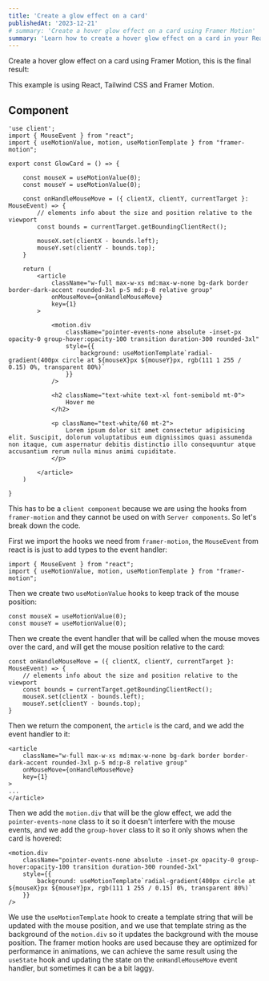 ```yaml
---
title: 'Create a glow effect on a card'
publishedAt: '2023-12-21'
# summary: 'Create a hover glow effect on a card using Framer Motion'
summary: 'Learn how to create a hover glow effect on a card in your Reactjs applications using Framer Motion.'
---
```


Create a hover glow effect on a card using Framer Motion, this is the final result:
<GlowCard />

This example is using React, Tailwind CSS and Framer Motion.

## Component
    
```tsx title="glow-card.tsx"
'use client';
import { MouseEvent } from "react";
import { useMotionValue, motion, useMotionTemplate } from "framer-motion";

export const GlowCard = () => {

    const mouseX = useMotionValue(0);
    const mouseY = useMotionValue(0);

    const onHandleMouseMove = ({ clientX, clientY, currentTarget }: MouseEvent) => {
        // elements info about the size and position relative to the viewport
        const bounds = currentTarget.getBoundingClientRect();

        mouseX.set(clientX - bounds.left);
        mouseY.set(clientY - bounds.top);
    }

    return (
        <article 
            className="w-full max-w-xs md:max-w-none bg-dark border border-dark-accent rounded-3xl p-5 md:p-8 relative group"
            onMouseMove={onHandleMouseMove}
            key={1}
        >

            <motion.div 
                className="pointer-events-none absolute -inset-px opacity-0 group-hover:opacity-100 transition duration-300 rounded-3xl"
                style={{
                    background: useMotionTemplate`radial-gradient(400px circle at ${mouseX}px ${mouseY}px, rgb(111 1 255 / 0.15) 0%, transparent 80%)`
                }}
            />

            <h2 className="text-white text-xl font-semibold mt-0">
                Hover me
            </h2>

            <p className="text-white/60 mt-2">
                Lorem ipsum dolor sit amet consectetur adipisicing elit. Suscipit, dolorum voluptatibus eum dignissimos quasi assumenda non itaque, cum aspernatur debitis distinctio illo consequuntur atque accusantium rerum nulla minus animi cupiditate.
            </p>

        </article>
    )

}
```

This has to be a `client component` because we are using the hooks from `framer-motion` and they cannot be used on with `Server components`.
So let's break down the code.

First we import the hooks we need from `framer-motion`, the `MouseEvent` from react
is is just to add types to the event handler:

```tsx title="glow-card.tsx"
import { MouseEvent } from "react";
import { useMotionValue, motion, useMotionTemplate } from "framer-motion";
```

Then we create two `useMotionValue` hooks to keep track of the mouse position:

```tsx title="glow-card.tsx"
const mouseX = useMotionValue(0);
const mouseY = useMotionValue(0);
```

Then we create the event handler that will be called when the mouse moves over the card, and will get 
the mouse position relative to the card:

```tsx title="glow-card.tsx"
const onHandleMouseMove = ({ clientX, clientY, currentTarget }: MouseEvent) => {
    // elements info about the size and position relative to the viewport
    const bounds = currentTarget.getBoundingClientRect();
    mouseX.set(clientX - bounds.left);
    mouseY.set(clientY - bounds.top);
}
```

Then we return the component, the `article` is the card, and we add the event handler to it:

```tsx title="glow-card.tsx"
<article 
    className="w-full max-w-xs md:max-w-none bg-dark border border-dark-accent rounded-3xl p-5 md:p-8 relative group"
    onMouseMove={onHandleMouseMove}
    key={1}
>
...
</article>
```

Then we add the `motion.div` that will be the glow effect, we add the `pointer-events-none` class to it so it doesn't interfere 
with the mouse events, and we add the `group-hover` class to it so it only shows when the card is hovered:

```tsx title="glow-card.tsx"
<motion.div 
    className="pointer-events-none absolute -inset-px opacity-0 group-hover:opacity-100 transition duration-300 rounded-3xl"
    style={{
        background: useMotionTemplate`radial-gradient(400px circle at ${mouseX}px ${mouseY}px, rgb(111 1 255 / 0.15) 0%, transparent 80%)`
    }}
/>
```

We use the `useMotionTemplate` hook to create a template string that will be updated with the mouse position, and we use that template 
string as the background of the `motion.div` so it updates the background with the mouse position.
The framer motion hooks are used because they are optimized for performance in animations, we can achieve the same result using the
`useState` hook and updating the state on the `onHandleMouseMove` event handler, but sometimes it can be a bit laggy.